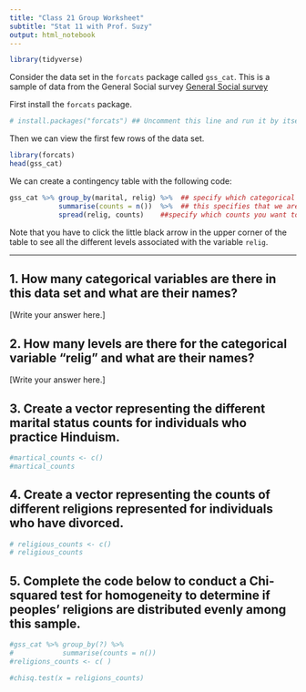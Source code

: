 ```yaml
---
title: "Class 21 Group Worksheet"
subtitle: "Stat 11 with Prof. Suzy"
output: html_notebook
---
```


```r
library(tidyverse)
```

Consider the data set in the `forcats` package called `gss_cat`. This is a sample of data from the General Social survey [General Social survey](https://gssdataexplorer.norc.org/)

First install the `forcats` package. 
```r
# install.packages("forcats") ## Uncomment this line and run it by itself once. Then comment it out again and knit your document. 
```

Then we can view the first few rows of the data set. 
```r
library(forcats)
head(gss_cat) 
```


We can create a contingency table with the following code: 

```r
gss_cat %>% group_by(marital, relig) %>%  ## specify which categorical variables you want to tabulate
            summarise(counts = n())  %>%  ## this specifies that we are creating a feature of our data set called "counts" and this is computed by counting up the number of observations using the function n()
            spread(relig, counts)    ##specify which counts you want to span the columns, this step is not necessary if you are creating a table of counts for a single categorical variable 
```

Note that you have to click the little black arrow in the upper corner of the table to see all the different levels associated with the variable  `relig`.

***
## 1. How many categorical variables are there in this data set and what are their names?  

[Write your answer here.]

## 2. How many levels are there for the categorical variable "relig" and what are their names?

[Write your answer here.]

## 3. Create a vector representing the different marital status counts for individuals who practice Hinduism. 

```r
#martical_counts <- c()
#martical_counts
```

## 4. Create a vector representing the counts of different religions represented for individuals who have divorced.  

```r
# religious_counts <- c()
# religious_counts
```


## 5. Complete the code below to conduct a Chi-squared test for homogeneity to determine if peoples' religions are distributed evenly among this sample. 

```r
#gss_cat %>% group_by(?) %>%   
#            summarise(counts = n()) 
#religions_counts <- c( )

#chisq.test(x = religions_counts)
```

